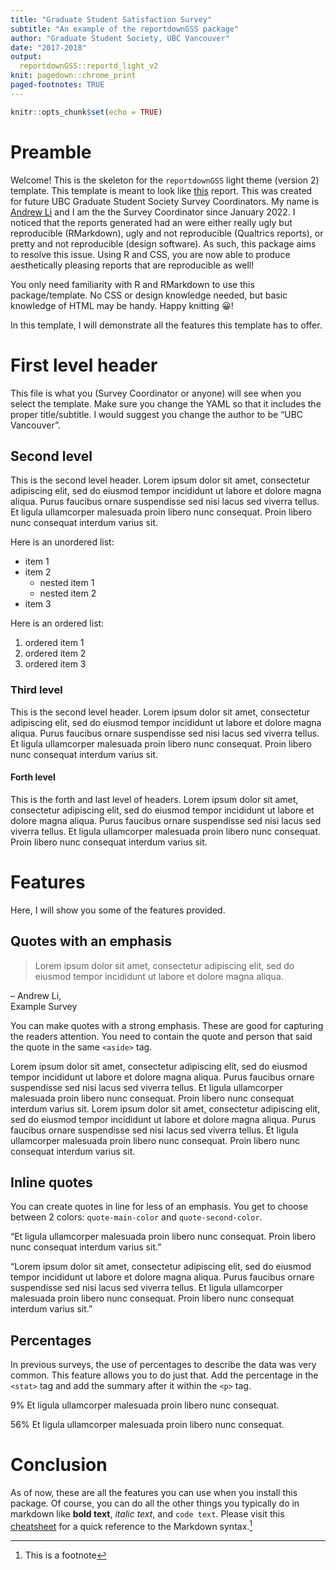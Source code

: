 ```yaml
---
title: "Graduate Student Satisfaction Survey"
subtitle: "An example of the reportdownGSS package"
author: "Graduate Student Society, UBC Vancouver"
date: "2017-2018"
output:
  reportdownGSS::reportd_light_v2
knit: pagedown::chrome_print
paged-footnotes: TRUE
---
```


```r
knitr::opts_chunk$set(echo = TRUE)
```

# Preamble {-}

Welcome! This is the skeleton for the `reportdownGSS` light theme (version 2) template. This template is meant to look like [this](https://gss.ubc.ca/wp-content/uploads/2019/10/GSS.SupervisoryRelationsReport2019-FINAL.pdf) report. This was created for future UBC Graduate Student Society Survey Coordinators. My name is [Andrew Li](https://www.andrewcli.com) and I am the the Survey Coordinator since January 2022. I noticed that the reports generated had an were either really ugly but reproducible (RMarkdown), ugly and not reproducible (Qualtrics reports), or pretty and not reproducible (design software). As such, this package aims to resolve this issue. Using R and CSS, you are now able to produce aesthetically pleasing reports that are reproducible as well! 

You only need familiarity with R and RMarkdown to use this package/template. No CSS or design knowledge needed, but basic knowledge of HTML may be handy. Happy knitting 😀!

In this template, I will demonstrate all the features this template has to offer. 

# First level header {-}

This file is what you (Survey Coordinator or anyone) will see when you select the template. Make sure you change the YAML so that it includes the proper title/subtitle. I would suggest you change the author to be "UBC Vancouver". 

## Second level {-}

This is the second level header. Lorem ipsum dolor sit amet, consectetur adipiscing elit, sed do eiusmod tempor incididunt ut labore et dolore magna aliqua. Purus faucibus ornare suspendisse sed nisi lacus sed viverra tellus. Et ligula ullamcorper malesuada proin libero nunc consequat. Proin libero nunc consequat interdum varius sit. 

Here is an unordered list:

* item 1 
* item 2
  * nested item 1
  * nested item 2
* item 3

Here is an ordered list:

1. ordered item 1
2. ordered item 2
3. ordered item 3

### Third level {-}

This is the second level header. Lorem ipsum dolor sit amet, consectetur adipiscing elit, sed do eiusmod tempor incididunt ut labore et dolore magna aliqua. Purus faucibus ornare suspendisse sed nisi lacus sed viverra tellus. Et ligula ullamcorper malesuada proin libero nunc consequat. Proin libero nunc consequat interdum varius sit. 

#### Forth level {-}

This is the forth and last level of headers. Lorem ipsum dolor sit amet, consectetur adipiscing elit, sed do eiusmod tempor incididunt ut labore et dolore magna aliqua. Purus faucibus ornare suspendisse sed nisi lacus sed viverra tellus. Et ligula ullamcorper malesuada proin libero nunc consequat. Proin libero nunc consequat interdum varius sit. 

# Features {-}

Here, I will show you some of the features provided. 

## Quotes with an emphasis {-}

<aside>
> Lorem ipsum dolor sit amet, consectetur adipiscing elit, sed do eiusmod tempor incididunt ut labore et dolore magna aliqua.

<p class="quote-author">-- Andrew Li,<br> Example Survey</p>
</aside>

You can make quotes with a strong emphasis. These are good for capturing the readers attention. You need to contain the quote and person that said the quote in the same `<aside>` tag.

Lorem ipsum dolor sit amet, consectetur adipiscing elit, sed do eiusmod tempor incididunt ut labore et dolore magna aliqua. Purus faucibus ornare suspendisse sed nisi lacus sed viverra tellus. Et ligula ullamcorper malesuada proin libero nunc consequat. Proin libero nunc consequat interdum varius sit. Lorem ipsum dolor sit amet, consectetur adipiscing elit, sed do eiusmod tempor incididunt ut labore et dolore magna aliqua. Purus faucibus ornare suspendisse sed nisi lacus sed viverra tellus. Et ligula ullamcorper malesuada proin libero nunc consequat. Proin libero nunc consequat interdum varius sit. 

## Inline quotes {-}

You can create quotes in line for less of an emphasis. You get to choose between 2 colors: `quote-main-color` and `quote-second-color`.

<p class="quote-main-color">“Et ligula ullamcorper malesuada proin libero nunc consequat. Proin libero nunc consequat interdum varius sit. ”</p>

<p class="quote-second-color">“Lorem ipsum dolor sit amet, consectetur adipiscing elit, sed do eiusmod tempor incididunt ut labore et dolore magna aliqua. Purus faucibus ornare suspendisse sed nisi lacus sed viverra tellus. Et ligula ullamcorper malesuada proin libero nunc consequat. Proin libero nunc consequat interdum varius sit.”</p>

## Percentages {-}

In previous surveys, the use of percentages to describe the data was very common. This feature allows you to do just that. Add the percentage in the `<stat>` tag and add the summary after it within the `<p>` tag. 

<p class="summary-word"><stat>9%</stat> Et ligula ullamcorper malesuada proin libero nunc consequat.</p>
<p class="summary-word"><stat>56%</stat> Et ligula ullamcorper malesuada proin libero nunc consequat. </p>

# Conclusion {-}

As of now, these are all the features you can use when you install this package. Of course, you can do all the other things you typically do in markdown like **bold text**, *italic text*, and `code text`. Please visit this [cheatsheet](https://www.markdownguide.org/cheat-sheet/) for a quick reference to the Markdown syntax.^[This is a footnote]
